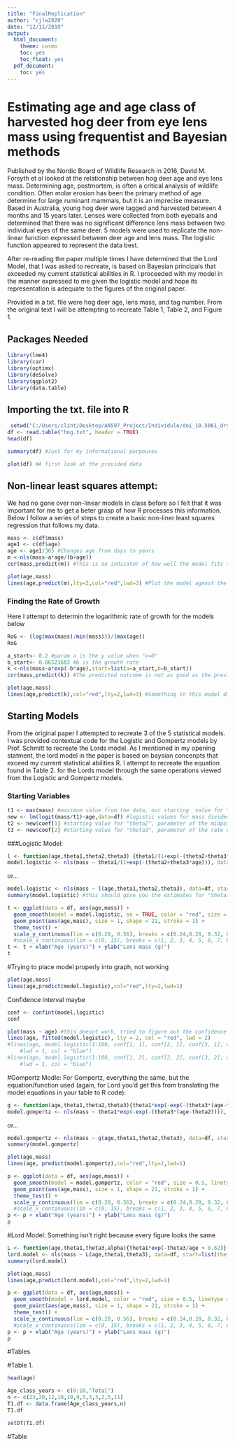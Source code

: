 ```yaml
---
title: "FinalReplication"
author: "cjlw2020"
date: "12/11/2019"
output:
  html_document:
    theme: cosmo
    toc: yes
    toc_float: yes
  pdf_document:
    toc: yes
---
```


# Estimating age and age class of harvested hog deer from eye lens mass using frequentist and Bayesian methods

Published by the Nordic Board of Wildlife Research in 2016, David M. Forsyth et al looked at the relationship between hog deer age and eye lens mass. Determining age, postmortem, is often a critical analysis of wildlife condition. Often molar erosion has been the primary method of age determine for large ruminant mammals, but it is an imprecise measure. Based in Australia, young hog deer were tagged and harvested between 4 months and 15 years later. Lenses were collected from both eyeballs and determined that there was no significant difference lens mass between two individual eyes of the same deer. 5 models were used to replicate the non-linear function expressed between deer age and lens mass. The logistic function appeared to represent the data best. 

After re-reading the paper multiple times I have determined that the Lord Model, that I was asked to recreate, is based on Bayesian principals that exceeded my current statistical abilities in R. I proceeded with my model in the manner expressed to me given the logistic model and hope its representation is adequate to the figures of the original paper. 

Provided in a txt. file were hog deer age, lens mass, and tag number. From the original text I will be attempting to recreate Table 1, Table 2, and Figure 1. 

## Packages Needed
```r
library(lme4)
library(car)
library(optimx)
library(deSolve)
library(ggplot2)
library(data.table)
```
## Importing the txt. file into R
```r
 setwd("C:/Users/clint/Desktop/AN597_Project/Individule/doi_10.5061_dryad.0r31r__v1")
df <- read.table("hog.txt", header = TRUE)
head(df)
```

```r
summary(df) #Just for my informational purpouses
```
```r
plot(df) #A first look at the provided data
```
## Non-linear least squares attempt:

We had no gone over non-linear models in class before so I felt that it was important for me to get a beter grasp of how R processes this information. Below I follow a series of steps to create a basic non-liner least squares regression that follows my data. 
```r
mass <- c(df$mass)
age1 <- c(df$age)
age <- age1/365 #Changes age from days to years
m <-nls(mass~a*age/(b+age))
cor(mass,predict(m)) #This is an indicator of how well the model fits the data. Everythihg I found online indicated that the warning below is normal and nothing to worry about
```

```r
plot(age,mass) 
lines(age,predict(m),lty=2,col="red",lwd=3) #Plot the model agenst the data
```
### Finding the Rate of Growth

Here I attempt to determin the logarithmic rate of growth for the models below
```r
RoG <- (log(max(mass)/min(mass)))/(max(age)) 
RoG
```
```r
a_start<- 0.2 #param a is the y value when "x=0"
b_start<- 0.06523683 #b is the growth rate
k <-nls(mass~a*exp(-b*age),start=list(a=a_start,b=b_start))
cor(mass,predict(k)) #The predicted outcome is not as good as the previos attempt
```

```r
plot(age,mass)
lines(age,predict(k),col="red",lty=2,lwd=3) #Something in this model did not line up correctly. As you can see from the figure below, my line does not trend with the data
```

## Starting Models

From the original paper I attempted to recreate 3 of the 5 statistical models. I was provided contextual code for the Logistic and Gompertz models by Prof. Schmitt to recreate the Lords model. As I mentioned in my opening statment, the lord model in the paper is based on baysian concenpts that exceed my current statistical abilities R. I attempt to recreate the equation found in Table 2. for the Lords model through the same operations viewed from the Logistic and Gompertz models. 

### Starting Variables
```r
t1 <- max(mass) #maximum value from the data, our starting  value for "theta1", parameter for the asymptote of growth
new <- lm(logit(mass/t1)~age,data=df) #logistic values for mass divided by the asymptote (an approximation of the curve values for each individual)
t2 <- new$coef[1] #starting value for "theta2", parameter of the midpoint of the growth curve
t3 <- new$coef[2] #starting value for "theta3", parameter of the rate of growth
```

###Logistic Model:
```r
l <- function(age,theta1,theta2,theta3) {theta1/(1+exp(-(theta2+theta3*age)))} #here we're writing out the function for logistic growth (this is how we tell R what function we're using to model growth... like the function in the table in your paper), which estimates parameters "theta1", "theta2", and "theta3" for changes in a variable (like "BW") based on "AGE".
model.logistic <- nls(mass ~ theta1/(1+exp(-(theta2+theta3*age))), data=df, start=list(theta1=t1,theta2=t2,theta3=t3))
```
or...
```r
model.logistic <- nls(mass ~ l(age,theta1,theta2,theta3), data=df, start=list(theta1=t1,theta2=t2,theta3=t3))
summary(model.logistic) #this should give you the estimates for "theta1", "theta2", and "theta3" based on the data.
```
```r
t <- ggplot(data = df, aes(age,mass)) +
  geom_smooth(model = model.logistic, se = TRUE, color = "red", size = 0.5, linetype = 2, alpha = 0.15)  +
  geom_point(aes(age,mass), size = 1, shape = 21, stroke = 1) +
  theme_test() +
  scale_y_continuous(lim = c(0.20, 0.56), breaks = c(0.24,0.28, 0.32, 0.36, 0.40, 0.44, 0.48, 0.52, 0.56))
  #scale_x_continuous(lim = c(0, 15), breaks = c(1, 2, 3, 4, 5, 6, 7, 8, 9, 10, 11, 12, 13, 14, 15))
t <- t + xlab("Age (years)") + ylab("Lens mass (g)") 
t
```
#Trying to place model properly into graph, not working
```r
plot(age,mass)
lines(age,predict(model.logistic),col="red",lty=2,lwd=1)
```
Confidence interval maybe
```r
conf <- confint(model.logistic)
conf
```

```r
plot(mass ~ age) #this doesnt work, tried to figure out the confidence interval
lines(age, fitted(model.logistic), lty = 2, col = "red", lwd = 2)
#lines(age, model.logistic(1:100, conf[1, 1], conf[2, 1], conf[3, 1], conf[4, 1]), lty = 2, 
    #lwd = 1, col = "blue")
#lines(age, model.logistic(1:100, conf[1, 2], conf[2, 2], conf[3, 2], conf[4, 2]), lty = 2, 
    #lwd = 1, col = "blue")
```

#Gompertz Modle: 
For Gompertz, everything the same, but the equation/function used (again, for Lord you'd get this from translating the model equations in your table to R code):
```r
g <- function(age,theta1,theta2,theta3){theta1*exp(-exp(-(theta3*(age-theta2))))}
model.gompertz <- nls(mass ~ theta1*exp(-exp(-(theta3*(age-theta2)))), data=df, start=list(theta1=t1,theta2=t2,theta3=t3))
```
or...
```r
model.gompertz <- nls(mass ~ g(age,theta1,theta2,theta3), data=df, start=list(theta1=t1,theta2=t2,theta3=t3))
summary(model.gompertz)
```
```r
plot(age,mass)
lines(age, predict(model.gompertz),col="red",lty=2,lwd=1)
```
```r
p <- ggplot(data = df, aes(age,mass)) +
  geom_smooth(model = model.gompertz, color = "red", size = 0.5, linetype = 2, alpha = 0.15)  +
  geom_point(aes(age,mass), size = 1, shape = 21, stroke = 1) +
  theme_test() +
  scale_y_continuous(lim = c(0.20, 0.56), breaks = c(0.24,0.28, 0.32, 0.36, 0.40, 0.44, 0.48, 0.52, 0.56))
  #scale_x_continuous(lim = c(0, 15), breaks = c(1, 2, 3, 4, 5, 6, 7, 8, 9, 10, 11, 12, 13, 14, 15))
p <- p + xlab("Age (years)") + ylab("Lens mass (g)") 
p
```

#Lord Model: Something isn't right because every figure looks the same
```r
L <- function(age,theta1,theta3,alpha){theta1*exp(-theta3/age + 0.62)}
lord.model <- nls(mass ~ L(age,theta1,theta3), data=df, start=list(theta1=t1,theta3=t3))
summary(lord.model)
```

```r
plot(age,mass)
lines(age,predict(lord.model),col="red",lty=2,lwd=1)
```

```r
p <- ggplot(data = df, aes(age,mass)) +
  geom_smooth(model = lord.model, color = "red", size = 0.5, linetype = 2, alpha = 0.15)  +
  geom_point(aes(age,mass), size = 1, shape = 21, stroke = 1) +
  theme_test() +
  scale_y_continuous(lim = c(0.20, 0.56), breaks = c(0.24,0.28, 0.32, 0.36, 0.40, 0.44, 0.48, 0.52, 0.56))
  #scale_x_continuous(lim = c(0, 15), breaks = c(1, 2, 3, 4, 5, 6, 7, 8, 9, 10, 11, 12, 13, 14, 15))
p <- p + xlab("Age (years)") + ylab("Lens mass (g)") 
p
```

#Tables

#Table 1.
```r
head(age)
```

```r
Age_class_years <- c(0:10,"Total")
n <- c(23,20,12,10,19,9,5,3,3,2,5,11)
T1.df <- data.frame(Age_class_years,n)
T1.df
```
```r
setDT(T1.df)
```

#Table
